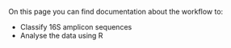 On this page you can find documentation about the workflow to:

- Classify 16S amplicon sequences
- Analyse the data using R